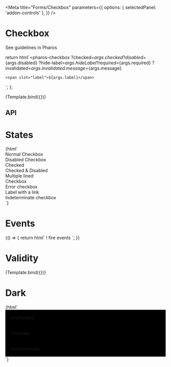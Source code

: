 

<Meta
  title="Forms/Checkbox"
  parameters={{
    options: { selectedPanel: 'addon-controls' },
  }}
/>

# Checkbox

<pharos-link href="https://pharos.jstor.org/components/checkbox" target="_blank">See guidelines in Pharos</pharos-link>

  return html`<pharos-checkbox
    ?checked=${args.checked}
    ?disabled=${args.disabled}
    ?hide-label=${args.hideLabel}
    ?required=${args.required}
    ?invalidated=${args.invalidated}
    .message=${args.message}
  >
    <span slot="label">${args.label}</span>
  </pharos-checkbox>`;
};

<Canvas withToolbar>
  <Story
    name="Base"
    args={{
      checked: false,
      disabled: false,
      hideLabel: false,
      label: 'I am a label',
    }}
  >
    {Template.bind({})}
  </Story>
</Canvas>

## API

<ArgsTable of="pharos-checkbox" />

# States

<Canvas withToolbar>
  <Story name="States">
    {html`
      <div>
        <pharos-checkbox name="one"><span slot="label">Normal Checkbox</span></pharos-checkbox>
      </div>
      <div>
        <pharos-checkbox name="two" disabled
          ><span slot="label">Disabled Checkbox</span></pharos-checkbox
        >
      </div>
      <div>
        <pharos-checkbox name="three" checked><span slot="label">Checked</span></pharos-checkbox>
      </div>
      <div>
        <pharos-checkbox name="four" checked disabled
          ><span slot="label">Checked & Disabled</span></pharos-checkbox
        >
      </div>
      <div>
        <pharos-checkbox name="five" checked>
          <div slot="label">
            <div>Multiple lined</div>
            <div>Checkbox</div>
          </div>
        </pharos-checkbox>
      </div>
      <div>
        <pharos-checkbox name="six" invalidated
          ><span slot="label">Error checkbox</span></pharos-checkbox
        >
      </div>
      <div>
        <pharos-checkbox name="seven"
          ><span slot="label"
            >Label with a <pharos-link href="#">link</pharos-link></span
          ></pharos-checkbox
        >
      </div>
      <div>
        <pharos-checkbox name="eight" indeterminate
          ><span slot="label">Indeterminate checkbox</span></pharos-checkbox
        >
      </div>
    `}
  </Story>
</Canvas>

# Events

<Canvas withToolbar>
  <Story name="Events">
    {() => {
      return html`
        <pharos-checkbox
          value="My value"
          @change="${(e) => action('Change')(e.target.checked)}"
          @input="${(e) => action('Input')(e.target.value)}"
          @click="${(e) => action('Click')(e.target.checked)}"
        >
          <span slot="label">I fire events</span>
        </pharos-checkbox>
      `;
    }}
  </Story>
</Canvas>

# Validity

<Canvas withToolbar>
  <Story
    name="Validity"
    args={{
      required: true,
      invalidated: true,
      label: 'I am a label',
      message: 'This field is required, please make a selection',
    }}
  >
    {Template.bind({})}
  </Story>
</Canvas>

# Dark

<Canvas withToolbar>
  <Story name="Dark">
    {html`
      <div style="background-color: #000000; padding: 1rem;">
        <pharos-checkbox name="dark" dark>
          <span slot="label">Unchecked</span>
        </pharos-checkbox>
      </div>
      <div style="background-color: #000000; padding: 1rem;">
        <pharos-checkbox name="dark" dark checked>
          <span slot="label">Checked</span>
        </pharos-checkbox>
      </div>
      <div style="background-color: #000000; padding: 1rem;">
        <pharos-checkbox name="indeterminate" dark indeterminate>
          <span slot="label">Indeterminate</span>
        </pharos-checkbox>
      </div>
    `}
  </Story>
</Canvas>
